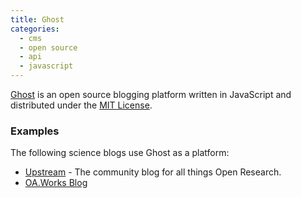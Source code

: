 ```yaml
---
title: Ghost
categories:
  - cms
  - open source
  - api
  - javascript
---
```


[Ghost](https://ghost.org) is an open source blogging platform written in JavaScript and distributed under the [MIT License](https://opensource.org/license/mit/).

### Examples

The following science blogs use Ghost as a platform:

* [Upstream](https://upstream.force11.org) - The community blog for all things Open Research.
* [OA.Works Blog](https://blog.oa.works/)
